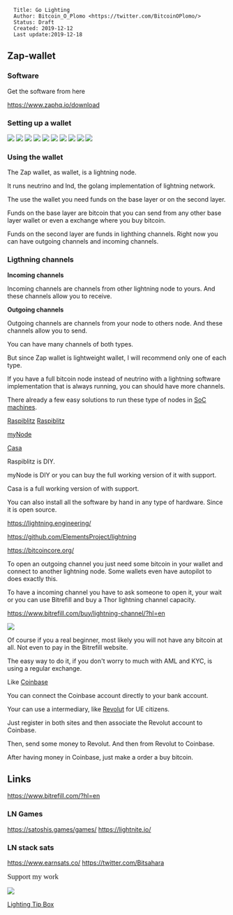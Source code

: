 <pre>
  Title: Go Lighting 
  Author: Bitcoin_O_Plomo <https://twitter.com/BitcoinOPlomo/>
  Status: Draft
  Created: 2019-12-12
  Last update:2019-12-18
</pre>

==Zap-wallet==

===Software===

Get the software from here

https://www.zaphq.io/download


===Setting up a wallet===

<img src=https://i.imgur.com/J35paX1.png></img>
<img src=https://i.imgur.com/m3V7AlR.png></img>
<img src=https://i.imgur.com/GSmnANu.png></img>
<img src=https://i.imgur.com/NdSPlBb.png></img>
<img src=https://i.imgur.com/kdN549R.png></img>
<img src=https://i.imgur.com/KXZ9YQV.png></img>
<img src=https://i.imgur.com/1OA595n.png></img>
<img src=https://i.imgur.com/XEI1hXP.png></img>
<img src=https://i.imgur.com/tluaCxF.png></img>
<img src=https://i.imgur.com/vKoLXpu.png></img>

===Using the wallet===

The Zap wallet, as wallet, is a lightning node.

It runs neutrino and lnd, the golang implementation of lightning network.

The use the wallet you need funds on the base layer or on the second layer.

Funds on the base layer are bitcoin that you can send from any other base layer wallet or even a exchange where you buy bitcoin.

Funds on the second layer are funds in lighthing channels. Right now you can have outgoing channels and incoming channels.

===Ligthning channels===

'''Incoming channels'''

Incoming channels are channels from other lightning node to yours. And these channels allow you to receive.

'''Outgoing channels'''

Outgoing channels are channels from your node to others node. And these channels allow you to send.

You can have many channels of both types.

But since Zap wallet is lightweight wallet, I will recommend only one of each type.

If you have a full bitcoin node instead of neutrino with a lightning software implementation that is always running, you can should have more channels.

There already a few easy solutions to run these type of nodes in [https://en.wikipedia.org/wiki/System_on_a_chip SoC machines].

[https://github.com/openoms/raspiblitz Raspiblitz] [https://github.com/rootzoll/raspiblitz Raspiblitz]

[https://mynodebtc.com/ myNode]

[https://keys.casa/ Casa]

Raspiblitz is DIY.

myNode is DIY or you can buy the full working version of it with support.

Casa is a full working version of with support.


You can also install all the software by hand in any type of hardware. Since it is open source.

https://lightning.engineering/

https://github.com/ElementsProject/lightning

https://bitcoincore.org/

To open an outgoing channel you just need some bitcoin in your wallet and connect to another lightning node. Some wallets even have autopilot to does exactly this.

To have a incoming channel you have to ask someone to open it, your wait or you can use Bitrefill and buy a Thor lightning channel capacity.

https://www.bitrefill.com/buy/lightning-channel/?hl=en

<img src=https://i.imgur.com/N9Dms6V.png></img>

Of course if you a real beginner, most likely you will not have any bitcoin at all. Not even to pay in the Bitrefill website.

The easy way to do it, if you don't worry to much with AML and KYC, is using a regular exchange.

Like [https://pro.coinbase.com/ Coinbase]

You can connect the Coinbase account directly to your bank account.

Your can use a intermediary, like  [https://www.revolut.com/en-PT/  Revolut]  for UE citizens.

Just register in both sites and then associate the Revolut account to Coinbase.

Then, send some money to Revolut. And then from Revolut to Coinbase.

After having money in Coinbase, just make a order a buy bitcoin. 


==Links==

https://www.bitrefill.com/?hl=en

===LN Games===
https://satoshis.games/games/
https://lightnite.io/

===LN stack sats===
https://www.earnsats.co/
https://twitter.com/Bitsahara


<span style="font-family:Georgia;font-size:120%">Support my work</span>

<img src=https://github.com/InserirAquiNome/crypto/blob/master/static/image/donate.png></img>

[http://bitcoin0plomo.ddns.net:9115 Lighting Tip Box]
